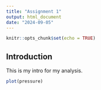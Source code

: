 ```yaml
---
title: "Assignment 1"
output: html_document
date: "2024-09-05"
---
```


```r
knitr::opts_chunk$set(echo = TRUE)
```

## Introduction

This is my intro for my analysis.

```r
plot(pressure)
```

